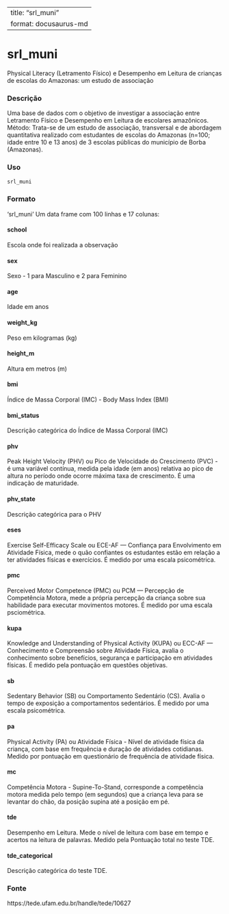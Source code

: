 
---
title: "srl_muni"
format: docusaurus-md
---

# srl_muni

Physical Literacy (Letramento Físico) e Desempenho em Leitura de crianças de escolas do Amazonas: um estudo de associação

### Descrição

Uma base de dados com o objetivo de investigar a associação entre Letramento Físico e Desempenho em Leitura de escolares amazônicos. Método: Trata-se de um estudo de associação, transversal e de abordagem quantitativa realizado com estudantes de escolas do Amazonas (n=100; idade entre 10 e 13 anos) de 3 escolas públicas do município de Borba (Amazonas).

### Uso

```r
srl_muni
```

### Formato

‘srl_muni’ Um data frame com 100 linhas e 17 colunas:

#### school

Escola onde foi realizada a observação

#### sex

Sexo - 1 para Masculino e 2 para Feminino

#### age

Idade em anos

#### weight_kg

Peso em kilogramas (kg)

#### height_m

Altura em metros (m)

#### bmi

Índice de Massa Corporal (IMC) - Body Mass Index (BMI)

#### bmi_status

Descrição categórica do Índice de Massa Corporal (IMC)

#### phv

Peak Height Velocity (PHV) ou Pico de Velocidade do Crescimento (PVC) - é uma variável contínua, medida pela idade (em anos) relativa ao pico de altura no período onde ocorre máxima taxa de crescimento. É uma indicação de maturidade.

#### phv_state

Descrição categórica para o PHV

#### eses

Exercise Self-Efficacy Scale ou ECE-AF — Confiança para Envolvimento em Atividade Física, mede o quão confiantes os estudantes estão em relação a ter atividades físicas e exercícios. É medido por uma escala psicométrica.


#### pmc

Perceived Motor Competence (PMC) ou PCM — Percepção de Competência Motora, mede a própria percepção da criança sobre sua habilidade para executar movimentos motores. É medido por uma escala psciométrica.

#### kupa

Knowledge and Understanding of Physical Activity (KUPA) ou  ECC-AF — Conhecimento e Compreensão sobre Atividade Física, avalia o conhecimento sobre benefícios, segurança e participação em atividades físicas. É medido pela pontuação em questões objetivas.

#### sb

Sedentary Behavior (SB) ou Comportamento Sedentário (CS). Avalia o tempo de exposição a comportamentos sedentários. É medido por uma escala psicométrica.


#### pa

Physical Activity (PA) ou Atividade Física - Nível de atividade física da criança, com base em frequência e duração de atividades cotidianas. Medido por pontuação em questionário de frequência de atividade física.

#### mc

Competência Motora - Supine-To-Stand, corresponde a competência motora medida pelo tempo (em segundos) que a criança leva para se levantar do chão, da posição supina até a posição em pé.

#### tde

Desempenho em Leitura. Mede o nível de leitura com base em tempo e acertos na leitura de palavras. Medido pela Pontuação total no teste TDE.

#### tde_categorical

Descrição categórica do teste TDE.

### Fonte

https://tede.ufam.edu.br/handle/tede/10627
